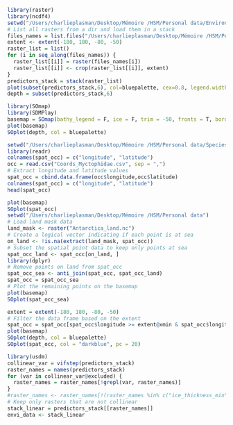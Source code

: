 ```r
library(raster)
library(ncdf4)
setwd("/Users/charlieplasman/Desktop/Mémoire /HSM/Personal data/Environmental data/Benthic layers")
# List all rasters from a dir and load them in a stack
files_names = list.files("/Users/charlieplasman/Desktop/Mémoire /HSM/Personal data/Environmental data/Benthic layers",pattern = ".nc$")
extent <- extent(-180, 180, -80, -50)
raster_list = list()
for (i in seq_along(files_names)) {
  raster_list[[i]] = raster(files_names[i])
  raster_list[[i]] <- crop(raster_list[[i]], extent)
}
predictors_stack = stack(raster_list)
plot(subset(predictors_stack,6), col=bluepalette, cex=0.8, legend.width=0.5, legend.shrink=0.4,legend.args=list(text="Depth (m)", side=3, font=2, cex=0.8))
depth = subset(predictors_stack,6)
```

```r
library(SOmap)
library(SDMPlay)
basemap = SOmap(bathy_legend = F, ice = F, trim = -50, fronts = T, border_col = c("white","black"), border_width = 1) 
plot(basemap)
SOplot(depth, col = bluepalette)
```

```r
setwd("/Users/charlieplasman/Desktop/Mémoire /HSM/Personal data/Species data/Preys/Automatic")
library(readr)
colnames(spat_occ) = c("longitude", "latitude")
occ = read.csv("Coords_Myctophidae.csv", sep = ",")
# Extract longitude and latitude values
spat_occ = cbind.data.frame(occ$longitude,occ$latitude)
colnames(spat_occ) = c("longitude", "latitude")
head(spat_occ)
```

```r
plot(basemap)
SOplot(spat_occ)
setwd("/Users/charlieplasman/Desktop/Mémoire /HSM/Personal data")
# Load land mask data
land_mask <- raster("Antarctica_land.nc")
# Create a logical vector indicating if each point is at sea
on_land <- !is.na(extract(land_mask, spat_occ))
# Subset the spatial point data to keep only points at sea
spat_occ_land <- spat_occ[on_land, ]
library(dplyr)
# Remove points on land from spat_occ
spat_occ_sea <- anti_join(spat_occ, spat_occ_land)
spat_occ = spat_occ_sea
# Plot the remaining points on the basemap
plot(basemap)
SOplot(spat_occ_sea)
```

```r
extent = extent(-180, 180, -80, -50)
# Filter the data frame based on the extent
spat_occ = spat_occ[spat_occ$longitude >= extent@xmin & spat_occ$longitude <= extent@xmax & spat_occ$latitude >= extent@ymin & spat_occ$latitude <= extent@ymax, ]
plot(basemap)
SOplot(depth, col = bluepalette)
SOplot(spat_occ, col = "darkblue", pc = 20)
```

```r
library(usdm)
collinear_var = vifstep(predictors_stack)
raster_names = names(predictors_stack)
for (var in collinear_var@excluded) {
  raster_names = raster_names[!grepl(var, raster_names)]
}
#raster_names <- raster_names[!(raster_names %in% c("ice_thickness_min", "ice_cover_min","ice_cover_mean","ice_cover_range"))]
# Keep only rasters that are not collinear
stack_linear = predictors_stack[[raster_names]]
envi_data <- stack_linear
```